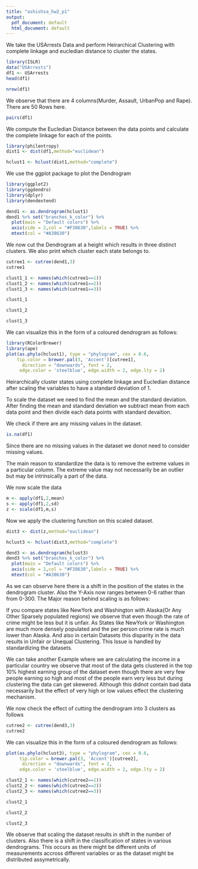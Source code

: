 ---
title: "ashishsa_hw2_p1"
output:
  pdf_document: default
  html_document: default
---

We take the USArrests Data and perform Heirarchical Clustering with complete linkage and eucledian distance to cluster the states.

```{r}
library(ISLR)
data("USArrests") 
df1 <- USArrests
head(df1)
```

```{r}
nrow(df1)
```

We observe that there are 4 columns(Murder, Assault, UrbanPop and Rape). There are 50 Rows here.

```{r}
pairs(df1)
```

We compute the Eucledian Distance between the data points and calculate the complete linkage for each of the points.

```{r include=FALSE}
library(philentropy)
dist1 <- dist(df1,method="euclidean")

hclust1 <- hclust(dist1,method="complete")
```

We use the ggplot package to plot the Dendrogram

```{r message = FALSE}
library(ggplot2)
library(ggdendro)
library(dplyr)
library(dendextend)
```


```{r fig.height = 10, fig.width = 15}
dend1 <- as.dendrogram(hclust1)
dend1 %>% set("branches_k_color") %>% 
  plot(main = "Default colors") %>%
  axis(side = 2,col = "#F38630",labels = TRUE) %>%
  mtext(col = "#A38630")
```

We now cut the Dendrogram at a height which results in three distinct clusters. We also print which cluster each state belongs to.

```{r}
cutree1 <- cutree(dend1,3)
cutree1
```
```{r}
clust1_1 <- names(which(cutree1==1))
clust1_2 <- names(which(cutree1==2))
clust1_3 <- names(which(cutree1==3))
```


```{r}
clust1_1
```

```{r}
clust1_2
```

```{r}
clust1_3
```

We can visualize this in the form of a coloured dendrogram as follows:

```{r fig.height = 10, fig.width = 15}
library(RColorBrewer)
library(ape)
plot(as.phylo(hclust1), type = "phylogram", cex = 0.6,
    tip.color = brewer.pal(3, 'Accent')[cutree1],
      direction = "downwards", font = 2,
     edge.color = 'steelblue', edge.width = 2, edge.lty = 2)
```

Heirarchically cluster states using complete linkage and Eucledian distance after scaling the variables to have a standard deviation of 1.

To scale the dataset we need to find the mean and the standard deviation. After finding the mean and standard deviation we subtract mean from each data point and then divide each data points with standard devaition.

We check if there are any missing values in the dataset.
```{r}
is.na(df1)
```

Since there are no missing values in the dataset we donot need to consider missing values.

The main reason to standardize the data is to remove the extreme values in a particular column. The extreme value may not necessarily be an outlier but may be intrinsically a part of the data.

We now scale the data
```{r}
m <- apply(df1,2,mean)
s <- apply(df1,2,sd)
z <- scale(df1,m,s)
```

Now we apply the clustering function on this scaled dataset.

```{r}
dist3 <- dist(z,method="euclidean")

hclust3 <- hclust(dist3,method="complete")
```

```{r fig.height = 10, fig.width = 15}
dend3 <- as.dendrogram(hclust3)
dend3 %>% set("branches_k_color") %>% 
  plot(main = "Default colors") %>%
  axis(side = 2,col = "#F38630",labels = TRUE) %>%
  mtext(col = "#A38630")
```

As we can observe here there is a shift in the position of the states in the dendrogram cluster. Also the Y-Axis now ranges between 0-6 rather than from 0-300.
The Major reason behind scaling is as follows:

If you compare states like NewYork and Washington with Alaska(Or Any Other Sparsely populated regions) we observe that even though the rate of crime might be less but it is unfair. As States like NewYork or Washington are much more densely populated and the per person crime rate is much lower than Alaska. And also in certain Datasets this disparity in the data results in Unfair or Unequal Clustering. This Issue is handled by standardizing the datasets.

We can take another Example where we are calculating the income in a particular country we observe that most of the data gets clustered in the top 10% highest earning group of the dataset even though there are very few people earning so high and most of the people earn very less but during clustering the data can get skewered. Although this didnot contain bad data necessarily but the effect of very high or low values effect the clustering mechanism.

We now check the effect of cutting the dendrogram into 3 clusters as follows

```{r}
cutree2 <- cutree(dend3,3)
cutree2
```

We can visualize this in the form of a coloured dendrogram as follows:

```{r fig.height = 10, fig.width = 15}
plot(as.phylo(hclust3), type = "phylogram", cex = 0.6,
     tip.color = brewer.pal(3, 'Accent')[cutree2],
      direction = "downwards", font = 2,
     edge.color = 'steelblue', edge.width = 2, edge.lty = 2)
```

```{r}
clust2_1 <- names(which(cutree2==1))
clust2_2 <- names(which(cutree2==2))
clust2_3 <- names(which(cutree2==3))
```


```{r}
clust2_1
```

```{r}
clust2_2
```

```{r}
clust2_3
```

We observe that scaling the dataset results in shift in the number of clusters. Also there is a shift in the classification of states in various dendrograms. This occurs as there might be different units of measurements accross different variables or as the dataset might be distributed assymetrically.